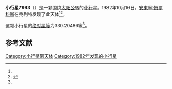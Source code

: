 {{Infobox planet
| bgcolour = #FFFFC0
| name = 7993
| symbol = 
| image = 
| caption = 
| discovery = yes
| discovery_ref = 
| discoverer = [[安東寧·姆爾科斯|安東寧·姆爾科斯]]
| discovery_site = [[克列特|克列特]] 
| discovered = 1982年10月16日
| designations = yes
| mp_name = 
| named_after = 
| alt_names = 1982 UD2/ 1987 UF
| mp_category = [[主带小行星|主带小行星]]
| orbit_ref = <ref name="a">[http://ssd.jpl.nasa.gov/sbdb.cgi?sstr=7993 7993] {{Wayback|url=http://ssd.jpl.nasa.gov/sbdb.cgi?sstr=7993 |date=20201124030214 }}，小行星數據庫瀏覽器（JPL Small-Body Database Browser）－[[美国国家航空航天局|美国国家航空航天局]]喷气推进实验室</ref>
| epoch = 2456400.5 (2013年4月18日更新)
| aphelion = {{convert|3.3164922|AU|km|3|abbr=on|lk=out}}
| perihelion = {{convert|2.5404074|AU|km|3|abbr=on}}
| semimajor = {{convert|2.9284498|AU|km|3|abbr=on}}
| eccentricity = 0.1325078
| period = 1830.43836 [[日|日]]<br />5.01[[儒略年|儒略年]]
| avg_speed = 
| inclination = 2.59649
| asc_node = 42.74250
| mean_anomaly = 
| arg_peri = 330.20486
| satellites = 
| physical_characteristics = yes
| dimensions = 
| mass = 
| density = 
| surface_grav = 
| escape_velocity = 
| sidereal_day = 
| axial_tilt = 
| pole_ecliptic_lat = 
| pole_ecliptic_lon = 
| albedo = 
| temperatures= 
| temp_name1 = 
| mean_temp_1 = 
| max_temp_1 = 
| temp_name2 = 
| max_temp_2 = 
| spectral_type = 
| abs_magnitude = 330.20486
}}

'''小行星7993'''（{{lang-en|7993}}）是一颗围绕[[太阳|太阳]][[公转|公转]]的[[小行星|小行星]]。1982年10月16日，[[安東寧·姆爾科斯|安東寧·姆爾科斯]]在克列特发现了此天体<ref name="a" /><ref>{{cite news|title=小行星列表|url=http://cfa-www.harvard.edu/iau/lists/NumberedMPs.txt|accessdate=2013-07-08|newspaper=哈佛大学|archive-date=2008-05-17|archive-url=https://web.archive.org/web/20080517010638/http://cfa-www.harvard.edu/iau/lists/NumberedMPs.txt|dead-url=no}}</ref>。

这颗小行星的[[绝对星等|绝对星等]]为330.20486等<ref name="a" />。

==参考文献==
{{reflist}}
{{Minor Planet Number|[[小行星7992|小行星7992]]|[[小行星7994|小行星7994]]}}

{{小天体}}

[[Category:小行星带天体|Category:小行星带天体]]
[[Category:1982年发现的小行星|Category:1982年发现的小行星]]

{{asteroid-stub}}